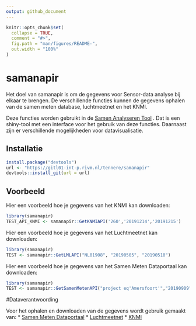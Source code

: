 ```yaml
---
output: github_document
---
```


<!-- README.md is generated from README.Rmd. Please edit that file -->

```r
knitr::opts_chunk$set(
  collapse = TRUE,
  comment = "#>",
  fig.path = "man/figures/README-",
  out.width = "100%"
)
```

# samanapir

<!-- badges: start -->
<!-- badges: end -->

Het doel van samanapir is om de gegevens voor Sensor-data analyse bij elkaar
te brengen. De verschillende functies kunnen de gegevens ophalen van de samen meten
database, luchtmeetnet en het KNMI. 

Deze functies worden gebruikt in de 
[Samen Analyseren Tool](https://github.com/rivm-syso/Samen-analyseren-tool) 
. Dat is een shiny-tool
met een interface voor het gebruik van deze functies. Daarnaast zijn er 
verschillende mogelijkheden voor datavisualisatie.

## Installatie

``` r
install.package("devtools")
url <- "https://gitl01-int-p.rivm.nl/tennere/samanapir"
devtools::install_git(url = url)
```

## Voorbeeld

Hier een voorbeeld hoe je gegevens van het KNMI kan downloaden:

``` r
library(samanapir)
TEST_API_KNMI <- samanapir::GetKNMIAPI('260','20191214','20191215')
```
Hier een voorbeeld hoe je gegevens van het Luchtmeetnet kan downloaden:

``` r
library(samanapir)
TEST <- samanapir::GetLMLAPI("NL01908", "20190505", "20190510")
```
Hier een voorbeeld hoe je gegevens van het Samen Meten Dataportaal kan downloaden:

```r
library(samanapir)
TEST <- samanapir::GetSamenMetenAPI("project eq'Amersfoort'","20190909", "20190912")
```

#Dataverantwoording

Voor het ophalen en downloaden van de gegevens wordt gebruik gemaakt van:
* [Samen Meten Dataportaal](https://www.samenmetenaanluchtkwaliteit.nl/dataportaal/api-application-programming-interface)
* [Luchtmeetnet](https://www.luchtmeetnet.nl/)
* [KNMI](http://projects.knmi.nl/klimatologie/uurgegevens/selectie.cgi)
